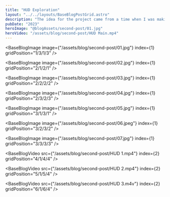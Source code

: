 ```yaml
---
title: "HUD Exploration"
layout: "../../layouts/BaseBlogPostGrid.astro"
description: "The idea for the project came from a time when I was making similar animations in MotionVFX. The topic turned out to be so interesting that I decided to make a longer animation of something like an intro, an animation with a beginning and an end. It was quite a challenge to create a glowing screen effect and create discernible RGB LEDs."
pubDate: "2023"
heroImage: "@blogAssets/second-post/01.jpg"
heroVideo: "/assets/blog/second-post/HUD Main.mp4"
---
```



<BaseBlogHeadTile
  index="1"
  title={frontmatter.title}
  date={frontmatter.pubDate}
  text="The idea for the project came from a time when I was making similar animations in MotionVFX. The topic turned out to be so interesting that I decided to make a longer animation of something like an intro, an animation with a beginning and an end.
It was quite a challenge to create a glowing screen effect and create discernible RGB LEDs."
  gridPosition="1/1/1/3"
/>

<BaseBlogImage
  image={"/assets/blog/second-post/01.jpg"}
  index={1}
  gridPosition="1/3/1/3"
/>

<BaseBlogImage
  image={"/assets/blog/second-post/02.jpg"}
  index={1}
  gridPosition="2/1/2/1"
/>

<BaseBlogImage
  image={"/assets/blog/second-post/03.jpg"}
  index={1}
  gridPosition="2/2/2/2"
/>

<BaseBlogImage
  image={"/assets/blog/second-post/04.jpg"}
  index={1}
  gridPosition="2/3/2/3"
/>

<BaseBlogImage
  image={"/assets/blog/second-post/05.jpg"}
  index={1}
  gridPosition="3/1/3/1"
/>

<BaseBlogImage
  image={"/assets/blog/second-post/06.jpeg"}
  index={1}
  gridPosition="3/2/3/2"
/>

<BaseBlogImage
  image={"/assets/blog/second-post/07.jpg"}
  index={1}
  gridPosition="3/3/3/3"
/>

<BaseBlogVideo
  src={"/assets/blog/second-post/HUD 1.mp4"}
  index={2}
  gridPosition="4/1/4/4"
/>

<BaseBlogVideo
  src={"/assets/blog/second-post/HUD 2.mp4"}
  index={2}
  gridPosition="5/1/5/4"
/>

<BaseBlogVideo
  src={"/assets/blog/second-post/HUD 3.m4v"}
  index={2}
  gridPosition="6/1/6/4"
/>
